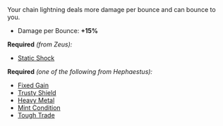 
<Box>
Your chain lightning deals more damage per bounce and can bounce to you.

- Damage per Bounce: **+15%**

</Box>

**Required** _(from Zeus):_

- [Static Shock](/boons/zeus#static-shock)

**Required** _(one of the following from Hephaestus):_

- [Fixed Gain](/boons/hephaestus#fixed-gain)
- [Trusty Shield](/boons/hephaestus#trusty-shield)
- [Heavy Metal](/boons/hephaestus#heavy-metal)
- [Mint Condition](/boons/hephaestus#mint-condition)
- [Tough Trade](/boons/hephaestus#tough-trade)

